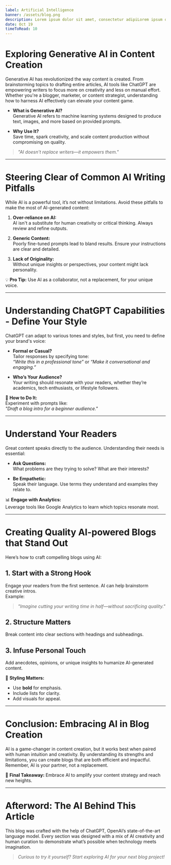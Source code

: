 ```yaml
---
label: Artificial Intelligence
banner: /assets/blog.png
description: Lorem ipsum dolor sit amet, consectetur adipiLorem ipsum dolor sit amet, consectetur.
date: Oct 19
timeToRead: 10
---
```


# Exploring Generative AI in Content Creation

Generative AI has revolutionized the way content is created. From brainstorming topics to drafting entire articles, AI tools like ChatGPT are empowering writers to focus more on creativity and less on manual effort. Whether you're a blogger, marketer, or content strategist, understanding how to harness AI effectively can elevate your content game.

- **What is Generative AI?**  
  Generative AI refers to machine learning systems designed to produce text, images, and more based on provided prompts.

- **Why Use It?**  
  Save time, spark creativity, and scale content production without compromising on quality.

> _"AI doesn't replace writers—it empowers them."_  

---

# Steering Clear of Common AI Writing Pitfalls

While AI is a powerful tool, it’s not without limitations. Avoid these pitfalls to make the most of AI-generated content:

1. **Over-reliance on AI:**  
   AI isn't a substitute for human creativity or critical thinking. Always review and refine outputs.

2. **Generic Content:**  
   Poorly fine-tuned prompts lead to bland results. Ensure your instructions are clear and detailed.

3. **Lack of Originality:**  
   Without unique insights or perspectives, your content might lack personality.

💡 **Pro Tip:** Use AI as a collaborator, not a replacement, for your unique voice.

---

# Understanding ChatGPT Capabilities - Define Your Style

ChatGPT can adapt to various tones and styles, but first, you need to define your brand's voice:

- **Formal or Casual?**  
  Tailor responses by specifying tone:  
  _“Write this in a professional tone”_ or _“Make it conversational and engaging.”_

- **Who’s Your Audience?**  
  Your writing should resonate with your readers, whether they’re academics, tech enthusiasts, or lifestyle followers.

🎯 **How to Do It:**  
Experiment with prompts like:  
_"Draft a blog intro for a beginner audience."_  

---

# Understand Your Readers

Great content speaks directly to the audience. Understanding their needs is essential:

- **Ask Questions:**  
  What problems are they trying to solve? What are their interests?

- **Be Empathetic:**  
  Speak their language. Use terms they understand and examples they relate to.

📊 **Engage with Analytics:**  
  Leverage tools like Google Analytics to learn which topics resonate most.

---

# Creating Quality AI-powered Blogs that Stand Out

Here’s how to craft compelling blogs using AI:

## 1. Start with a Strong Hook  
Engage your readers from the first sentence. AI can help brainstorm creative intros.  
Example:  
> _"Imagine cutting your writing time in half—without sacrificing quality."_  

## 2. Structure Matters  
Break content into clear sections with headings and subheadings.  

## 3. Infuse Personal Touch  
Add anecdotes, opinions, or unique insights to humanize AI-generated content.

🎨 **Styling Matters:**  
- Use **bold** for emphasis.
- Include lists for clarity.
- Add visuals for appeal.

---

# Conclusion: Embracing AI in Blog Creation

AI is a game-changer in content creation, but it works best when paired with human intuition and creativity. By understanding its strengths and limitations, you can create blogs that are both efficient and impactful. Remember, AI is your partner, not a replacement.

🌟 **Final Takeaway:** Embrace AI to amplify your content strategy and reach new heights.

---

# Afterword: The AI Behind This Article

This blog was crafted with the help of ChatGPT, OpenAI’s state-of-the-art language model. Every section was designed with a mix of AI creativity and human curation to demonstrate what’s possible when technology meets imagination.

> _Curious to try it yourself? Start exploring AI for your next blog project!_

